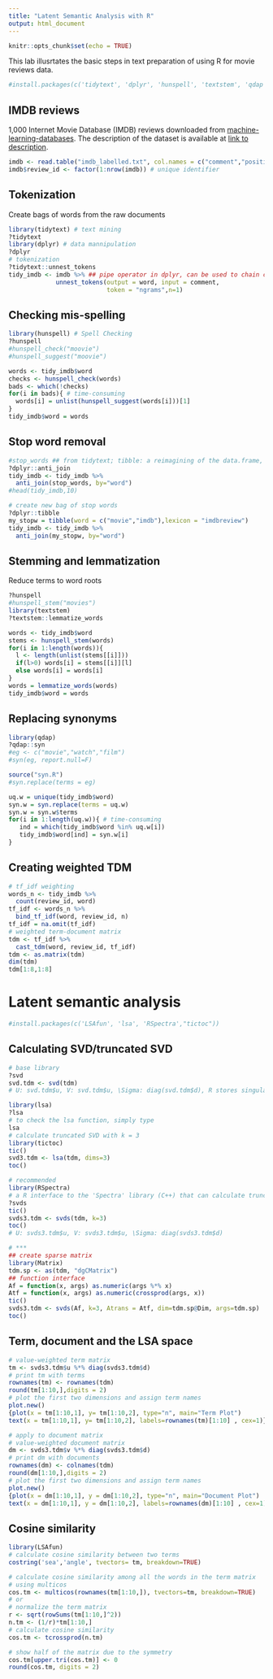 ```yaml
---
title: "Latent Semantic Analysis with R"
output: html_document
---
```


```r
knitr::opts_chunk$set(echo = TRUE)
```

This lab illusrtates the basic steps in text preparation of using R for movie reviews data.

```r
#install.packages(c('tidytext', 'dplyr', 'hunspell', 'textstem', 'qdap'))
```

## IMDB reviews
1,000 Internet Movie Database (IMDB) reviews downloaded from [machine-learning-databases](https://
archive.ics.uci.edu/ml/machine-learning-databases/00331/). The description of the
dataset is available at [link to description](https://archive.ics.uci.edu/ml/datasets/Sentiment+Labelled+S
entences#).

```r
imdb <- read.table("imdb_labelled.txt", col.names = c("comment","positive_flag"), quote = "", comment.char = "", sep = "\t", stringsAsFactors=FALSE)
imdb$review_id <- factor(1:nrow(imdb)) # unique identifier
```

## Tokenization
Create bags of words from the raw documents

```r
library(tidytext) # text mining
?tidytext
library(dplyr) # data mannipulation 
?dplyr
# tokenization
?tidytext::unnest_tokens
tidy_imdb <- imdb %>% ## pipe operator in dplyr, can be used to chain code together.
             unnest_tokens(output = word, input = comment,
                           token = "ngrams",n=1) 
```

## Checking mis-spelling

```r
library(hunspell) # Spell Checking
?hunspell
#hunspell_check("moovie")
#hunspell_suggest("moovie")

words <- tidy_imdb$word
checks <- hunspell_check(words)
bads <- which(!checks)
for(i in bads){ # time-consuming
  words[i] = unlist(hunspell_suggest(words[i]))[1]
}
tidy_imdb$word = words
```

## Stop word removal

```r
#stop_words ## from tidytext; tibble: a reimagining of the data.frame, https://tibble.tidyverse.org/
?dplyr::anti_join
tidy_imdb <- tidy_imdb %>%
  anti_join(stop_words, by="word")
#head(tidy_imdb,10)

# create new bag of stop words
?dplyr::tibble
my_stopw = tibble(word = c("movie","imdb"),lexicon = "imdbreview")
tidy_imdb <- tidy_imdb %>%
  anti_join(my_stopw, by="word")
```

## Stemming and lemmatization
Reduce terms to word roots
```r
?hunspell
#hunspell_stem("movies")
library(textstem)
?textstem::lemmatize_words

words <- tidy_imdb$word
stems <- hunspell_stem(words)
for(i in 1:length(words)){
  l <- length(unlist(stems[[i]]))
  if(l>0) words[i] = stems[[i]][l]
  else words[i] = words[i]
}
words = lemmatize_words(words)
tidy_imdb$word = words
```

## Replacing synonyms

```r
library(qdap)
?qdap::syn
#eg <- c("movie","watch","film")
#syn(eg, report.null=F)

source("syn.R")
#syn.replace(terms = eg)

uq.w = unique(tidy_imdb$word)
syn.w = syn.replace(terms = uq.w)
syn.w = syn.w$terms
for(i in 1:length(uq.w)){ # time-consuming
   ind = which(tidy_imdb$word %in% uq.w[i])
   tidy_imdb$word[ind] = syn.w[i]
}
```

## Creating weighted TDM

```r
# tf_idf weighting 
words_n <- tidy_imdb %>%
  count(review_id, word)
tf_idf <- words_n %>%
  bind_tf_idf(word, review_id, n)
tf_idf = na.omit(tf_idf)
# weighted term-document matrix
tdm <- tf_idf %>%
  cast_tdm(word, review_id, tf_idf)
tdm <- as.matrix(tdm)
dim(tdm)
tdm[1:8,1:8]
```

# Latent semantic analysis

```r
#install.packages(c('LSAfun', 'lsa', 'RSpectra',"tictoc"))
```

## Calculating SVD/truncated SVD

```r
# base library
?svd
svd.tdm <- svd(tdm)
# U: svd.tdm$u, V: svd.tdm$u, \Sigma: diag(svd.tdm$d), R stores singular values as a numeric vector. 

library(lsa)
?lsa
# to check the lsa function, simply type
lsa
# calculate truncated SVD with k = 3
library(tictoc)
tic()
svd3.tdm <- lsa(tdm, dims=3)
toc()

# recommended
library(RSpectra) 
# a R interface to the 'Spectra' library (C++) that can calculate truncated eigen decomposition or SVD on sparse matrices very efficiently https://cran.r-project.org/web/packages/RSpectra/.
?svds
tic()
svds3.tdm <- svds(tdm, k=3)
toc()
# U: svds3.tdm$u, V: svds3.tdm$u, \Sigma: diag(svds3.tdm$d)

# *** 
## create sparse matrix 
library(Matrix)
tdm.sp <- as(tdm, "dgCMatrix")
## function interface
Af = function(x, args) as.numeric(args %*% x)
Atf = function(x, args) as.numeric(crossprod(args, x))
tic()
svds3.tdm <- svds(Af, k=3, Atrans = Atf, dim=tdm.sp@Dim, args=tdm.sp)
toc()
```

## Term, document and the LSA space
```r
# value-weighted term matrix 
tm <- svds3.tdm$u %*% diag(svds3.tdm$d)
# print tm with terms
rownames(tm) <- rownames(tdm)
round(tm[1:10,],digits = 2)
# plot the first two dimensions and assign term names
plot.new()
{plot(x = tm[1:10,1], y= tm[1:10,2], type="n", main="Term Plot")
text(x = tm[1:10,1], y= tm[1:10,2], labels=rownames(tm)[1:10] , cex=1)}
```

```r
# apply to document matrix
# value-weighted document matrix 
dm <- svds3.tdm$v %*% diag(svds3.tdm$d)
# print dm with documents
rownames(dm) <- colnames(tdm)
round(dm[1:10,],digits = 2)
# plot the first two dimensions and assign term names
plot.new()
{plot(x = dm[1:10,1], y = dm[1:10,2], type="n", main="Document Plot")
text(x = dm[1:10,1], y = dm[1:10,2], labels=rownames(dm)[1:10] , cex=1)}
```

## Cosine similarity

```r
library(LSAfun)
# calculate cosine similarity between two terms
costring('sea','angle', tvectors= tm, breakdown=TRUE)

# calculate cosine similarity among all the words in the term matrix 
# using multicos
cos.tm <- multicos(rownames(tm[1:10,]), tvectors=tm, breakdown=TRUE)
# or
# normalize the term matrix
r <- sqrt(rowSums(tm[1:10,]^2))
n.tm <- (1/r)*tm[1:10,]
# calculate cosine similarity
cos.tm <- tcrossprod(n.tm)

# show half of the matrix due to the symmetry
cos.tm[upper.tri(cos.tm)] <- 0
round(cos.tm, digits = 2)
```


